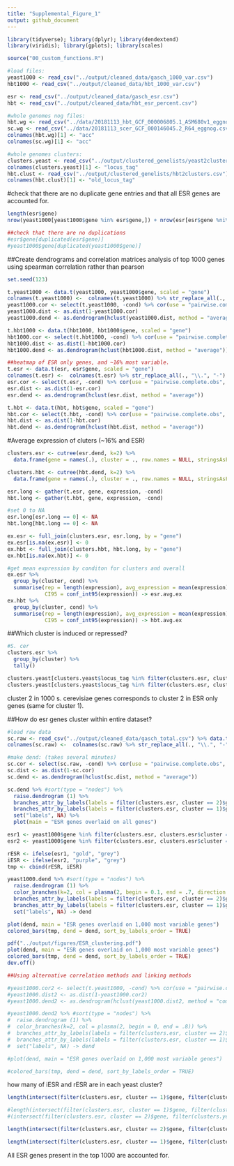 ---
title: "Supplemental_Figure_1"
output: github_document
---

```{r, message=FALSE, warning=FALSE, collapse=TRUE}
library(tidyverse); library(dplyr); library(dendextend)
library(viridis); library(gplots); library(scales)

source("00_custom_functions.R")

#load files:
yeast1000 <- read_csv("../output/cleaned_data/gasch_1000_var.csv")
hbt1000 <- read_csv("../output/cleaned_data/hbt_1000_var.csv")

esr <- read_csv("../output/cleaned_data/gasch_esr.csv")
hbt <- read_csv("../output/cleaned_data/hbt_esr_percent.csv")

#whole genomes nog files:
hbt.wg <- read_csv("../data/20181113_hbt_GCF_000006805.1_ASM680v1_eggnog.csv")
sc.wg <- read_csv("../data/20181113_scer_GCF_000146045.2_R64_eggnog.csv")
colnames(hbt.wg)[1] <- "acc"
colnames(sc.wg)[1] <- "acc"

#whole genomes clusters:
clusters.yeast <- read_csv("../output/clustered_genelists/yeast2clusters.csv")
colnames(clusters.yeast)[1] <- "locus_tag"
hbt.clust <- read_csv("../output/clustered_genelists/hbt2clusters.csv")
colnames(hbt.clust)[1] <- "old_locus_tag"
```

#check that there are no duplicate gene entries and that all ESR genes are accounted for. 
```{r, message=FALSE, warning=FALSE}
length(esr$gene)
nrow(yeast1000[yeast1000$gene %in% esr$gene,]) + nrow(esr[esr$gene %ni% yeast1000$gene,])

##check that there are no duplications
#esr$gene[duplicated(esr$gene)]
#yeast1000$gene[duplicated(yeast1000$gene)]
```


##Create dendrograms and correlation matrices
analysis of top 1000 genes using spearman correlation rather than pearson
```{r, include=TRUE, results="hide"}
set.seed(123)

t.yeast1000 <- data.t(yeast1000, yeast1000$gene, scaled = "gene")
colnames(t.yeast1000) <-  colnames(t.yeast1000) %>% str_replace_all(., "\\.", "-")
yeast1000.cor <- select(t.yeast1000, -cond) %>% cor(use = "pairwise.complete.obs", method = "spearman")
yeast1000.dist <- as.dist(1-yeast1000.cor)
yeast1000.dend <- as.dendrogram(hclust(yeast1000.dist, method = "average"))

t.hbt1000 <- data.t(hbt1000, hbt1000$gene, scaled = "gene")
hbt1000.cor <- select(t.hbt1000, -cond) %>% cor(use = "pairwise.complete.obs", method = "spearman")
hbt1000.dist <- as.dist(1-hbt1000.cor)
hbt1000.dend <- as.dendrogram(hclust(hbt1000.dist, method = "average"))

##heatmap of ESR only genes, and ~16% most variable.
t.esr <- data.t(esr, esr$gene, scaled = "gene")
colnames(t.esr) <-  colnames(t.esr) %>% str_replace_all(., "\\.", "-")
esr.cor <- select(t.esr, -cond) %>% cor(use = "pairwise.complete.obs", method = "spearman")
esr.dist <- as.dist(1-esr.cor)
esr.dend <- as.dendrogram(hclust(esr.dist, method = "average"))

t.hbt <- data.t(hbt, hbt$gene, scaled = "gene")
hbt.cor <- select(t.hbt, -cond) %>% cor(use = "pairwise.complete.obs", method = "spearman")
hbt.dist <- as.dist(1-hbt.cor)
hbt.dend <- as.dendrogram(hclust(hbt.dist, method = "average"))
```

#Average expression of cluters (~16% and ESR)
```{r, collapse=TRUE, message=FALSE}
clusters.esr <- cutree(esr.dend, k=2) %>% 
  data.frame(gene = names(.), cluster = ., row.names = NULL, stringsAsFactors = F)

clusters.hbt <- cutree(hbt.dend, k=2) %>% 
  data.frame(gene = names(.), cluster = ., row.names = NULL, stringsAsFactors = F)

esr.long <- gather(t.esr, gene, expression, -cond)
hbt.long <- gather(t.hbt, gene, expression, -cond)

#set 0 to NA
esr.long[esr.long == 0] <- NA
hbt.long[hbt.long == 0] <- NA

ex.esr <- full_join(clusters.esr, esr.long, by = "gene")
ex.esr[is.na(ex.esr)] <- 0
ex.hbt <- full_join(clusters.hbt, hbt.long, by = "gene")
ex.hbt[is.na(ex.hbt)] <- 0

#get mean expression by conditon for clusters and overall
ex.esr %>%
  group_by(cluster, cond) %>%
  summarise(rep = length(expression), avg_expression = mean(expression),
            CI95 = conf_int95(expression)) -> esr.avg.ex
ex.hbt %>%
  group_by(cluster, cond) %>%
  summarise(rep = length(expression), avg_expression = mean(expression),
            CI95 = conf_int95(expression)) -> hbt.avg.ex
```

##Which cluster is induced or repressed?
```{r, include=TRUE, results="hold"}
#S. cer
clusters.esr %>%
  group_by(cluster) %>%
  tally()

clusters.yeast[clusters.yeast$locus_tag %in% filter(clusters.esr, cluster == 2)$gene,]
clusters.yeast[clusters.yeast$locus_tag %in% filter(clusters.esr, cluster == 1)$gene,]
```
cluster 2 in 1000 s. cerevisiae genes corresponds to cluster 2 in ESR only genes (same for cluster 1).

##How do esr genes cluster within entire dataset?
```{r, message=FALSE, results="hide"}
#load raw data
sc.raw <- read_csv("../output/cleaned_data/gasch_total.csv") %>% data.t(., .$gene, scaled = "gene")
colnames(sc.raw) <-  colnames(sc.raw) %>% str_replace_all(., "\\.", "-")

#make dend: (takes several minutes)
sc.cor <- select(sc.raw, -cond) %>% cor(use = "pairwise.complete.obs", method = "spearman")
sc.dist <- as.dist(1-sc.cor)
sc.dend <- as.dendrogram(hclust(sc.dist, method = "average"))
```

```{r, collapse=TRUE, message=FALSE}
sc.dend %>% #sort(type = "nodes") %>%
  raise.dendrogram (1) %>% 
  branches_attr_by_labels(labels = filter(clusters.esr, cluster == 2)$gene, attr = "col", TF_values = plasma(1, begin = 0.2)) %>%
  branches_attr_by_labels(labels = filter(clusters.esr, cluster == 1)$gene, attr = "col", TF_values = plasma(1, begin = 0.95)) %>%
  set("labels", NA) %>%
  plot(main = "ESR genes overlaid on all genes")
```

```{r, collapse=TRUE, message=FALSE}
esr1 <- yeast1000$gene %in% filter(clusters.esr, clusters.esr$cluster == 1)$gene
esr2 <- yeast1000$gene %in% filter(clusters.esr, clusters.esr$cluster == 2)$gene

rESR <- ifelse(esr1, "gold", "grey")
iESR <- ifelse(esr2, "purple", "grey")
tmp <- cbind(rESR, iESR)

yeast1000.dend %>% #sort(type = "nodes") %>%
  raise.dendrogram (1) %>% 
  color_branches(k=2, col = plasma(2, begin = 0.1, end = .7, direction = -1)) %>%
  branches_attr_by_labels(labels = filter(clusters.esr, cluster == 2)$gene, attr = "col", TF_values = plasma(1, begin = 0.2)) %>%
  branches_attr_by_labels(labels = filter(clusters.esr, cluster == 1)$gene, attr = "col", TF_values = plasma(1, begin = 0.95)) %>%
  set("labels", NA) -> dend

plot(dend, main = "ESR genes overlaid on 1,000 most variable genes") 
colored_bars(tmp, dend = dend, sort_by_labels_order = TRUE)

pdf("../output/figures/ESR_clustering.pdf")
plot(dend, main = "ESR genes overlaid on 1,000 most variable genes") 
colored_bars(tmp, dend = dend, sort_by_labels_order = TRUE)
dev.off()
```

```{r, echo=FALSE}
##Using alternative correlation methods and linking methods

#yeast1000.cor2 <- select(t.yeast1000, -cond) %>% cor(use = "pairwise.complete.obs")
#yeast1000.dist2 <- as.dist(1-yeast1000.cor2)
#yeast1000.dend2 <- as.dendrogram(hclust(yeast1000.dist2, method = "complete"))

#yeast1000.dend2 %>% #sort(type = "nodes") %>%
#  raise.dendrogram (1) %>% 
#  color_branches(k=2, col = plasma(2, begin = 0, end = .8)) %>%
#  branches_attr_by_labels(labels = filter(clusters.esr, cluster == 2)$gene, attr = "col", TF_values = plasma(1, begin = 0.25)) %>%
#  branches_attr_by_labels(labels = filter(clusters.esr, cluster == 1)$gene, attr = "col", TF_values = plasma(1, begin = 0.95)) %>%
#  set("labels", NA) -> dend

#plot(dend, main = "ESR genes overlaid on 1,000 most variable genes") 

#colored_bars(tmp, dend = dend, sort_by_labels_order = TRUE)
```

how many of iESR and rESR are in each yeast cluster?
```{r, message=FALSE, echo=FALSE}
length(intersect(filter(clusters.esr, cluster == 1)$gene, filter(clusters.yeast, cluster == 1)$locus_tag))

#length(intersect(filter(clusters.esr, cluster == 1)$gene, filter(clusters.yeast, cluster == 2)$locus_tag))
#(intersect(filter(clusters.esr, cluster == 2)$gene, filter(clusters.yeast, cluster == 1)$locus_tag))

length(intersect(filter(clusters.esr, cluster == 2)$gene, filter(clusters.yeast, cluster == 2)$locus_tag))

length(intersect(filter(clusters.esr, cluster == 1)$gene, filter(clusters.yeast, cluster == 1)$locus_tag))+length(intersect(filter(clusters.esr, cluster == 2)$gene, filter(clusters.yeast, cluster == 2)$locus_tag))
```
All ESR genes present in the top 1000 are accounted for.